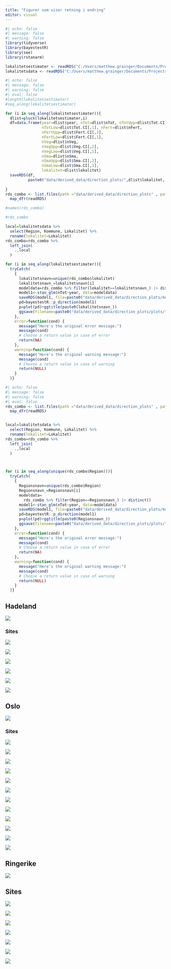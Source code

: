 ```yaml
---
title: "Figurer som viser retning i endring"
editor: visual
---
```


```r
#| echo: false
#| message: false
#| warning: false
library(tidyverse)
library(bayestestR)
library(see)
library(rstanarm)

lokalitetsestimater <- readRDS("C:/Users/matthew.grainger/Documents/Projects_in_development/Dragehode2023/data/derived_data/lokalitetsestimater.RDS")
lokalitetsdata <- readRDS("C:/Users/matthew.grainger/Documents/Projects_in_development/Dragehode2023/data/lokalitetsdata.RDS")
```

```r
#| echo: false
#| message: false
#| warning: false
#| eval: false
#length(lokalitetsestimater)
#seq_along(lokalitetsestimater)

for (i in seq_along(lokalitetsestimater)){
  dlist=pluck(lokalitetsestimater,i)
  df=data.frame(year=dlist$year, nTot=dlist$nTot, nTotUpp=dlist$Tot.CI[,2],
                nTotLow=dlist$Tot.CI[,1], nFert=dlist$nFert,
                nFertUpp=dlist$Fert.CI[,2],
                nFertLow=dlist$Fert.CI[,1], 
                nVeg=dlist$nVeg,
                nVegUpp=dlist$Veg.CI[,2],
                nVegLow=dlist$Veg.CI[,1],
                nSma=dlist$nSma,
                nSmaUpp=dlist$Sma.CI[,2],
                nSmaLow=dlist$Sma.CI[,1],
                lokalitet=dlist$lokalitet)
  saveRDS(df, 
          paste0("data/derived_data/direction_plots/",dlist$lokalitet, "_data.RDS"))
  
}
rds_combo <- list.files(path ="data/derived_data/direction_plots" , pattern = "*.RDS", full.names = TRUE ) %>%
  map_dfr(readRDS)

#names(rds_combo)

#rds_combo

local=lokalitetsdata %>% 
  select(Region, Kommune, Lokalitet) %>% 
  rename(lokalitet=Lokalitet)
rds_combo=rds_combo %>% 
  left_join(
    .,local
  )

for (i in seq_along(lokalitetsestimater)){
  tryCatch(
    {
      lokalitetsnavn=unique(rds_combo$lokalitet)
      lokalitetsnavn_=lokalitetsnavn[i]
      modeldata=rds_combo %>% filter(lokalitet==lokalitetsnavn_) |> distinct()
      model1<-stan_glm(nTot~year, data=modeldata)
      saveRDS(model1, file=paste0("data/derived_data/direction_plots/models/",lokalitetsnavn_, ".RDS"))
      pd=bayestestR::p_direction(model1)
      p=plot(pd)+ggtitle(paste0(lokalitetsnavn_))
      ggsave(filename=paste0("data/derived_data/direction_plots/plots/", lokalitetsnavn_,".png"),plot = last_plot())
    },
    error=function(cond) {
      message("Here's the original error message:")
      message(cond)
      # Choose a return value in case of error
      return(NA)
    },
    warning=function(cond) {
      message("Here's the original warning message:")
      message(cond)
      # Choose a return value in case of warning
      return(NULL)
    }
  )}


```

```r
#| echo: false
#| message: false
#| warning: false
#| eval: false
rds_combo <- list.files(path ="data/derived_data/direction_plots" , pattern = "*.RDS", full.names = TRUE ) %>%
  map_dfr(readRDS)


local=lokalitetsdata %>% 
  select(Region, Kommune, Lokalitet) %>% 
  rename(lokalitet=Lokalitet)
rds_combo=rds_combo %>% 
  left_join(
    .,local
  )



for (i in seq_along(unique(rds_combo$Region))){
  tryCatch(
    {
      Regionsnavn=unique(rds_combo$Region)
      Regionsnavn_=Regionsnavn[i]
      modeldata=
        rds_combo %>% filter(Region==Regionsnavn_) |> distinct()
      model1<-stan_glm(nTot~year, data=modeldata)
      saveRDS(model1, file=paste0("data/derived_data/direction_plots/models/",Regionsnavn_, ".RDS"))
      pd=bayestestR::p_direction(model1)
      p=plot(pd)+ggtitle(paste0(Regionsnavn_))
      ggsave(filename=paste0("data/derived_data/direction_plots/plots/", Regionsnavn_,".png"),plot = last_plot())
    },
    error=function(cond) {
      message("Here's the original error message:")
      message(cond)
      # Choose a return value in case of error
      return(NA)
    },
    warning=function(cond) {
      message("Here's the original warning message:")
      message(cond)
      # Choose a return value in case of warning
      return(NULL)
    }
  )}

```

## Hadeland

![](data/derived_data/direction_plots/plots/Hadeland.png)

### Sites

![](data/derived_data/direction_plots/plots/Aslaksrud.png)

![](data/derived_data/direction_plots/plots/Falang.png)

![](data/derived_data/direction_plots/plots/Gjefsen.png)

![](data/derived_data/direction_plots/plots/Gran%20sykehjem.png)

![](data/derived_data/direction_plots/plots/Grindaker.png)

![](data/derived_data/direction_plots/plots/Lyngstad%20Vestre.png)

## Oslo

![](data/derived_data/direction_plots/plots/Oslo.png)

### Sites

![](data/derived_data/direction_plots/plots/Ekebergskråningen.png)

![](data/derived_data/direction_plots/plots/Heggholmen.png)

![](data/derived_data/direction_plots/plots/Horgen.png)

![](data/derived_data/direction_plots/plots/Hovedøya%20V.png)

![](data/derived_data/direction_plots/plots/Hovedøya.png)

![](data/derived_data/direction_plots/plots/Kalvøya.png)

![](data/derived_data/direction_plots/plots/Møllerenga.png)

![](data/derived_data/direction_plots/plots/Spireodden.png)

![](data/derived_data/direction_plots/plots/Storøykilen.png)

![](data/derived_data/direction_plots/plots/Svartorseter.png)

![](data/derived_data/direction_plots/plots/Telenor.png)

![](data/derived_data/direction_plots/plots/Vendelenga.png)

## Ringerike

![](data/derived_data/direction_plots/plots/Ringerike.png)

## Sites

![](data/derived_data/direction_plots/plots/Auren.png)

![](data/derived_data/direction_plots/plots/Buss-stopp.png)

![](data/derived_data/direction_plots/plots/Haugsbygd,%20vestvendt%20vegskråning.png)

![](data/derived_data/direction_plots/plots/Hurumåsen.png)

![](data/derived_data/direction_plots/plots/Nordre%20Ultvet.png)

![](data/derived_data/direction_plots/plots/Ultvet%20SØ.png)

![](data/derived_data/direction_plots/plots/Åsaporten%20NØ.png)
